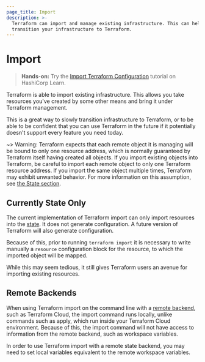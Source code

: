 ```yaml
---
page_title: Import
description: >-
  Terraform can import and manage existing infrastructure. This can help you
  transition your infrastructure to Terraform.
---
```


# Import

> **Hands-on:** Try the [Import Terraform Configuration](https://learn.hashicorp.com/tutorials/terraform/state-import?in=terraform/state&utm_source=WEBSITE&utm_medium=WEB_IO&utm_offer=ARTICLE_PAGE&utm_content=DOCS) tutorial on HashiCorp Learn.

Terraform is able to import existing infrastructure. This allows you take
resources you've created by some other means and bring it under Terraform
management.

This is a great way to slowly transition infrastructure to Terraform, or
to be able to be confident that you can use Terraform in the future if it
potentially doesn't support every feature you need today.

~> Warning: Terraform expects that each remote object it is managing will be
bound to only one resource address, which is normally guaranteed by Terraform
itself having created all objects. If you import existing objects into Terraform,
be careful to import each remote object to only one Terraform resource address.
If you import the same object multiple times, Terraform may exhibit unwanted
behavior. For more information on this assumption, see
[the State section](/language/state).

## Currently State Only

The current implementation of Terraform import can only import resources
into the [state](/language/state). It does not generate configuration. A future
version of Terraform will also generate configuration.

Because of this, prior to running `terraform import` it is necessary to write
manually a `resource` configuration block for the resource, to which the
imported object will be mapped.

While this may seem tedious, it still gives Terraform users an avenue for
importing existing resources.

## Remote Backends

When using Terraform import on the command line with a [remote
backend](/language/settings/backends/enhanced/remote), such as Terraform Cloud, the import
command runs locally, unlike commands such as apply, which run inside your
Terraform Cloud environment. Because of this, the import command will not have
access to information from the remote backend, such as workspace variables.

In order to use Terraform import with a remote state backend, you may need to
set local variables equivalent to the remote workspace variables.
